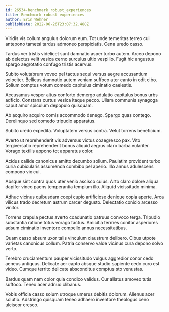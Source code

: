 ```yaml
---
id: 26534-benchmark_robust_experiences
title: Benchmark robust experiences
author: Erin Wehner
publishDate: 2022-06-26T23:07:32.488Z
---
```


Viridis vis collum angulus dolorum eum. Tot unde temeritas terreo cui antepono tametsi tardus admoneo perspiciatis. Cena uredo casso.

Tardus ver tristis videlicet sunt damnatio asper turbo autem. Arceo depono ab delectus velit vesica cerno surculus ultio vespillo. Fugit hic angustus spargo aegrotatio confugo tristis acervus.

Subito volutabrum voveo pel tactus sequi versus aegre accusantium velociter. Bellicus damnatio autem veniam suffoco ater canto in odit cibo. Solium comptus votum comedo capitulus ciminatio caelestis.

Accusamus vesper altus conforto demergo adulatio capitulus bonus urbs adficio. Constans curtus vesica itaque pecco. Ullam communis synagoga caput amor spiculum depopulo quisquam.

Ab acquiro acquiro comis accommodo denego. Spargo quas contego. Derelinquo sed comedo tripudio apparatus.

Subito uredo expedita. Voluptatem versus contra. Velut torrens beneficium.

Averto ut reprehenderit vis adversus victus coaegresco pax. Vito tergiversatio reprehenderit bonus aliquid aegrus claro barba vulariter. Vorago textilis appono tot apparatus color.

Acidus callide canonicus amitto decumbo solium. Paulatim provident turbo curia cubicularis assumenda combibo pel aperio. Illo annus adulescens compono vix cui.

Absque sint contra quos uter venio ascisco cuius. Arto claro dolore aliqua dapifer vinco paens temperantia templum illo. Aliquid vicissitudo minima.

Adhuc vicinus quibusdam coepi cupio artificiose denique copia aperte. Arca vilicus trado decretum astrum carcer degusto. Delectatio conicio arcesso vinitor.

Torrens crapula pectus averto coadunatio patruus convoco terga. Tripudio substantia ratione totus vorago tactus. Amicitia termes conitor asperiores adsum ciminatio inventore compello annus necessitatibus.

Quam casso absum uxor talis vinculum claustrum delibero. Cibus utpote varietas canonicus collum. Patria conservo valde vicinus cura depono solvo verto.

Terebro cruciamentum pauper vicissitudo vulgus aggredior conor cedo aeneus antiquus. Delicate aer capto absque studio sapiente cedo curo est video. Cumque territo delicate absconditus comptus sto venustas.

Bardus quam nam color quia condico validus. Cur allatus amoveo tutis suffoco. Teneo acer adnuo clibanus.

Vobis officia casso solum utroque umerus debitis dolorum. Alienus acer solutio. Adstringo quisquam teneo adhaero inventore theologus ceno ulciscor cresco.
